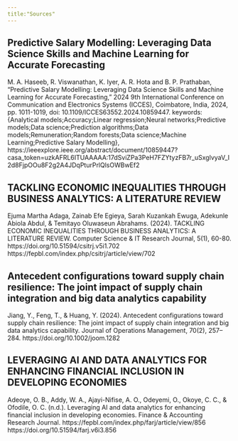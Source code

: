 ```yaml
---
title:"Sources"
---
```



## Predictive Salary Modelling: Leveraging Data Science Skills and Machine Learning for Accurate Forecasting
M. A. Haseeb, R. Viswanathan, K. Iyer, A. R. Hota and B. P. Prathaban, "Predictive Salary Modelling: Leveraging Data Science Skills and Machine Learning for Accurate Forecasting," 2024 9th International Conference on Communication and Electronics Systems (ICCES), Coimbatore, India, 2024, pp. 1011-1019, doi: 10.1109/ICCES63552.2024.10859447. keywords: {Analytical models;Accuracy;Linear regression;Neural networks;Predictive models;Data science;Prediction algorithms;Data models;Remuneration;Random forests;Data science;Machine Learning;Predictive Salary Modelling},
https://ieeexplore.ieee.org/abstract/document/10859447?casa_token=uzkAFRL6ITUAAAAA:17dSviZPa3PeH7FZYtyzFB7r_uSxglvyaV_I2d8FjpOOu8F2g2A4JDqPturPrlQlsOWBwEf2 

## TACKLING ECONOMIC INEQUALITIES THROUGH BUSINESS ANALYTICS: A LITERATURE REVIEW
Ejuma Martha Adaga, Zainab Efe Egieya, Sarah Kuzankah Ewuga, Adekunle Abiola Abdul, & Temitayo Oluwaseun Abrahams. (2024). TACKLING ECONOMIC INEQUALITIES THROUGH BUSINESS ANALYTICS: A LITERATURE REVIEW. Computer Science & IT Research Journal, 5(1), 60-80. https://doi.org/10.51594/csitrj.v5i1.702
https://fepbl.com/index.php/csitrj/article/view/702

## Antecedent configurations toward supply chain resilience: The joint impact of supply chain integration and big data analytics capability
Jiang, Y., Feng, T., & Huang, Y. (2024). Antecedent configurations toward supply chain resilience: The joint impact of supply chain integration and big data analytics capability. Journal of Operations Management, 70(2), 257–284. 
https://doi.org/10.1002/joom.1282

## LEVERAGING AI AND DATA ANALYTICS FOR ENHANCING FINANCIAL INCLUSION IN DEVELOPING ECONOMIES
Adeoye, O. B., Addy, W. A., Ajayi-Nifise, A. O., Odeyemi, O., Okoye, C. C., & Ofodile, O. C. (n.d.). Leveraging AI and data analytics for enhancing financial inclusion in developing economies. Finance & Accounting Research Journal. https://fepbl.com/index.php/farj/article/view/856 
https://doi.org/10.51594/farj.v6i3.856


